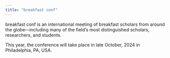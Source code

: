 ```yaml
---
title: "breakfast conf"
---
```


breakfast conf is an international meeting of breakfast scholars from around the globe---including many of the field's most distinguished scholars, researchers, and students.

This year, the conference will take place in late October, 2024 in Philadelphia, PA, USA.
